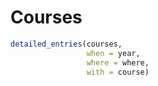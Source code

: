 \faIcon{laptop-code} Courses
==================================

```r
detailed_entries(courses, 
                 when = year,
                 where = where,
                 with = course)
```
